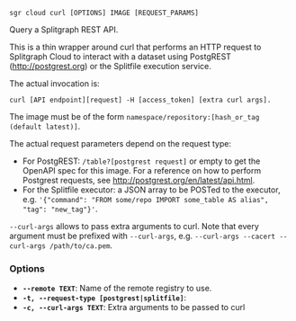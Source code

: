 
```sgr cloud curl [OPTIONS] IMAGE [REQUEST_PARAMS]```

Query a Splitgraph REST API.

This is a thin wrapper around curl that performs an HTTP request to Splitgraph Cloud to
interact with a dataset using PostgREST (http://postgrest.org) or the Splitfile execution service.

The actual invocation is:

```
curl [API endpoint][request] -H [access_token] [extra curl args].
```

The image must be of the form `namespace/repository:[hash_or_tag (default latest)]`.

The actual request parameters depend on the request type:

  * For PostgREST: `/table?[postgrest request]` or empty to get the OpenAPI spec for this image.
    For a reference on how to perform Postgrest requests, see http://postgrest.org/en/latest/api.html.
  * For the Splitfile executor: a JSON array to be POSTed to the executor, e.g.
    `'{"command": "FROM some/repo IMPORT some_table AS alias", "tag": "new_tag"}'`.

`--curl-args` allows to pass extra arguments to curl. Note that every argument must be prefixed
with `--curl-args`, e.g. `--curl-args --cacert --curl-args /path/to/ca.pem`.

### Options

  * **`--remote TEXT`**: Name of the remote registry to use.
  * **`-t, --request-type [postgrest|splitfile]`**: 
  * **`-c, --curl-args TEXT`**: Extra arguments to be passed to curl
